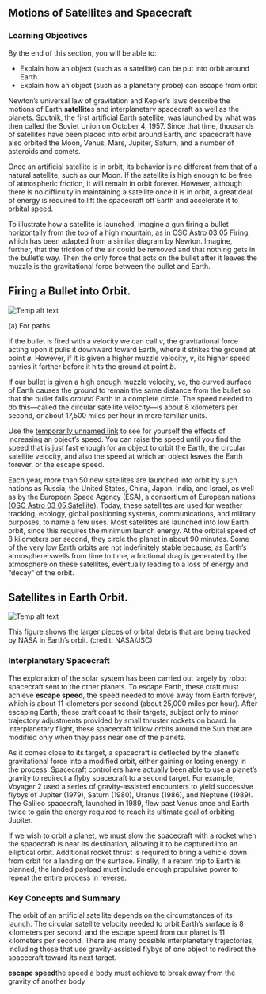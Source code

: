 ## Motions of Satellites and Spacecraft
### Learning Objectives

By the end of this section, you will be able to:

* Explain how an object (such as a satellite) can be put into orbit around Earth
* Explain how an object (such as a planetary probe) can escape from orbit



Newton’s universal law of gravitation and Kepler’s laws describe the motions of Earth **satellite**s and interplanetary spacecraft as well as the planets. Sputnik, the first artificial Earth satellite, was launched by what was then called the Soviet Union on October 4, 1957. Since that time, thousands of satellites have been placed into orbit around Earth, and spacecraft have also orbited the Moon, Venus, Mars, Jupiter, Saturn, and a number of asteroids and comets.

Once an artificial satellite is in orbit, its behavior is no different from that of a natural satellite, such as our Moon. If the satellite is high enough to be free of atmospheric friction, it will remain in orbit forever. However, although there is no difficulty in maintaining a satellite once it is in orbit, a great deal of energy is required to lift the spacecraft off Earth and accelerate it to orbital speed.

To illustrate how a satellite is launched, imagine a gun firing a bullet horizontally from the top of a high mountain, as in [OSC Astro 03 05 Firing](OSC_Astro_03_05_Firing), which has been adapted from a similar diagram by Newton. Imagine, further, that the friction of the air could be removed and that nothing gets in the bullet’s way. Then the only force that acts on the bullet after it leaves the muzzle is the gravitational force between the bullet and Earth.

## Firing a Bullet into Orbit.
![Temp alt text](__MEDIA_URL__OSC_Astro_03_05_Firing.jpg)<p>(a) For paths </p>
If the bullet is fired with a velocity we can call *v*, the gravitational force acting upon it pulls it downward toward Earth, where it strikes the ground at point *a*. However, if it is given a higher muzzle velocity, *v*, its higher speed carries it farther before it hits the ground at point *b*.

If our bullet is given a high enough muzzle velocity, *v*c, the curved surface of Earth causes the ground to remain the same distance from the bullet so that the bullet falls *around* Earth in a complete circle. The speed needed to do this—called the circular satellite velocity—is about 8 kilometers per second, or about 17,500 miles per hour in more familiar units.

Use the [temporarily unnamed link]() to see for yourself the effects of increasing an object’s speed. You can raise the speed until you find the speed that is just fast enough for an object to orbit the Earth, the circular satellite velocity, and also the speed at which an object leaves the Earth forever, or the escape speed.

Each year, more than 50 new satellites are launched into orbit by such nations as Russia, the United States, China, Japan, India, and Israel, as well as by the European Space Agency (ESA), a consortium of European nations ([OSC Astro 03 05 Satellite](OSC_Astro_03_05_Satellite)). Today, these satellites are used for weather tracking, ecology, global positioning systems, communications, and military purposes, to name a few uses. Most satellites are launched into low Earth orbit, since this requires the minimum launch energy. At the orbital speed of 8 kilometers per second, they circle the planet in about 90 minutes. Some of the very low Earth orbits are not indefinitely stable because, as Earth’s atmosphere swells from time to time, a frictional drag is generated by the atmosphere on these satellites, eventually leading to a loss of energy and “decay” of the orbit.

## Satellites in Earth Orbit.
![Temp alt text](__MEDIA_URL__OSC_Astro_03_05_Satellite.jpg)<p>This figure shows the larger pieces of orbital debris that are being tracked by NASA in Earth’s orbit. (credit: NASA/JSC)</p>
### Interplanetary Spacecraft

The exploration of the solar system has been carried out largely by robot spacecraft sent to the other planets. To escape Earth, these craft must achieve **escape speed**, the speed needed to move away from Earth forever, which is about 11 kilometers per second (about 25,000 miles per hour). After escaping Earth, these craft coast to their targets, subject only to minor trajectory adjustments provided by small thruster rockets on board. In interplanetary flight, these spacecraft follow orbits around the Sun that are modified only when they pass near one of the planets.

As it comes close to its target, a spacecraft is deflected by the planet’s gravitational force into a modified orbit, either gaining or losing energy in the process. Spacecraft controllers have actually been able to use a planet’s gravity to redirect a flyby spacecraft to a second target. For example, Voyager 2 used a series of gravity-assisted encounters to yield successive flybys of Jupiter (1979), Saturn (1980), Uranus (1986), and Neptune (1989). The Galileo spacecraft, launched in 1989, flew past Venus once and Earth twice to gain the energy required to reach its ultimate goal of orbiting Jupiter.

If we wish to orbit a planet, we must slow the spacecraft with a rocket when the spacecraft is near its destination, allowing it to be captured into an elliptical orbit. Additional rocket thrust is required to bring a vehicle down from orbit for a landing on the surface. Finally, if a return trip to Earth is planned, the landed payload must include enough propulsive power to repeat the entire process in reverse.



### Key Concepts and Summary

The orbit of an artificial satellite depends on the circumstances of its launch. The circular satellite velocity needed to orbit Earth’s surface is 8 kilometers per second, and the escape speed from our planet is 11 kilometers per second. There are many possible interplanetary trajectories, including those that use gravity-assisted flybys of one object to redirect the spacecraft toward its next target.



**escape speed**the speed a body must achieve to break away from the gravity of another body